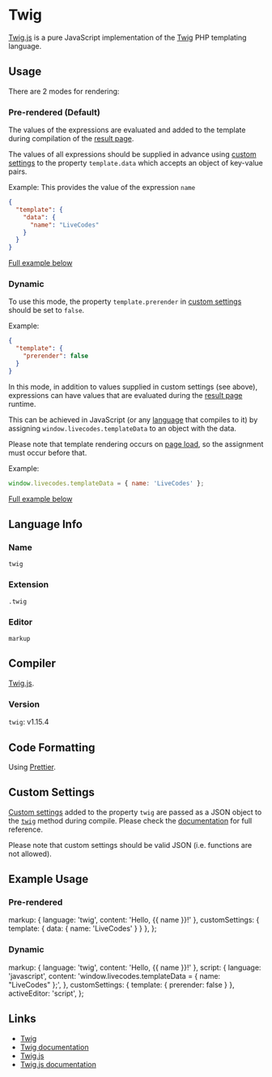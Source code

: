 # Twig

[Twig.js](https://github.com/twigjs/twig.js/) is a pure JavaScript implementation of the [Twig](https://twig.symfony.com/) PHP templating language.

## Usage

There are 2 modes for rendering:

### Pre-rendered (Default)

The values of the expressions are evaluated and added to the template during compilation of the [result page](../features/result.mdx).

The values of all expressions should be supplied in advance using [custom settings](../advanced/custom-settings.mdx) to the property `template.data` which accepts an object of key-value pairs.

Example: This provides the value of the expression `name`

```json title="Custom Settings"
{
  "template": {
    "data": {
      "name": "LiveCodes"
    }
  }
}
```

[Full example below](#pre-rendered)

### Dynamic

To use this mode, the property `template.prerender` in [custom settings](../advanced/custom-settings.mdx) should be set to `false`.

Example:

```json title="Custom Settings"
{
  "template": {
    "prerender": false
  }
}
```

In this mode, in addition to values supplied in custom settings (see above), expressions can have values that are evaluated during the [result page](../features/result.mdx) runtime.

This can be achieved in JavaScript (or any [language](../languages/index.mdx) that compiles to it) by assigning `window.livecodes.templateData` to an object with the data.

Please note that template rendering occurs on [page load](https://developer.mozilla.org/en-US/docs/Web/API/Window/load_event), so the assignment must occur before that.

Example:

```js title="Script Editor (JS)"
window.livecodes.templateData = { name: 'LiveCodes' };
```

[Full example below](#dynamic-1)

## Language Info

### Name

`twig`

### Extension

`.twig`

### Editor

`markup`

## Compiler

[Twig.js](https://www.npmjs.com/package/twig).

### Version

`twig`: v1.15.4

## Code Formatting

Using [Prettier](https://prettier.io/).

## Custom Settings

[Custom settings](../advanced/custom-settings.mdx) added to the property `twig` are passed as a JSON object to the [`twig`](https://github.com/twigjs/twig.js/wiki#browser-usage) method during compile. Please check the [documentation](https://github.com/twigjs/twig.js/wiki#browser-usage) for full reference.

Please note that custom settings should be valid JSON (i.e. functions are not allowed).

## Example Usage


### Pre-rendered

  markup: { language: 'twig', content: 'Hello, {{ name }}!' },
  customSettings: { template: { data: { name: 'LiveCodes' } } },
};


<LiveCodes config={config} params={params}></LiveCodes>

### Dynamic

  markup: { language: 'twig', content: 'Hello, {{ name }}!' },
  script: {
    language: 'javascript',
    content: 'window.livecodes.templateData = { name: "LiveCodes" };',
  },
  customSettings: { template: { prerender: false } },
  activeEditor: 'script',
};

<LiveCodes config={config2}></LiveCodes>

## Links

- [Twig](https://twig.symfony.com/)
- [Twig documentation](https://twig.symfony.com/doc/3.x/)
- [Twig.js](https://github.com/twigjs/twig.js/)
- [Twig.js documentation](https://github.com/twigjs/twig.js/wiki)

